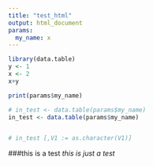 ```yaml
---
title: "test_html"
output: html_document
params:
  my_name: x
---
```


```r
library(data.table)
y <- 1
x <- 2
x+y

print(params$my_name)

# in_test <- data.table(params$my_name)
in_test <- data.table(params$my_name)


# in_test [,V1 := as.character(V1)]
```

###this is a test
*this is just a test*
